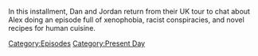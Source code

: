 {{DEFAULTSORT:
    #_EPISODE_0854:September 29, 2023
}}{{Episode
    | title           = September 29, 2023
    | caption         = Listen to this episode on [https://knowledgefight.libsyn.com/854-september-29-2023 Libsyn] [https://open.spotify.com/episode/4miIsXAQJmpkXrJG1PGRlp Spotify], Read the [[Transcript/854: September 29, 2023|Unofficial Transcript]], View discussion on [https://reddit.com/16xn1mu Reddit]
    | episodeNumber   = 854
    | length          = 02:10:49
    | airDate         = October 2, 2023
    | coverageDate    = September 29, 2023
    | episodeType     = [[:Category:Present Day|Present Day]]
    | appearance      = [[Dianne Feinstein]], [[Barack Obama]]
    | previousEpisode = [[853: Chatting with The Squatch Guys]]
    | nextEpisode     = [[855: Live At QED In Manchester]]
}}

{{Stub}}

In this installment, Dan and Jordan return from their UK tour to chat about Alex doing an episode full of xenophobia, racist conspiracies, and novel recipes for human cuisine.

[[Category:Episodes]]
[[Category:Present Day]]
